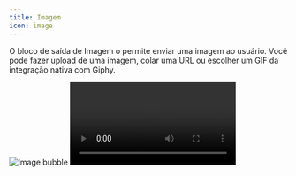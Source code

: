 ```yaml
---
title: Imagem
icon: image
---
```


O bloco de saída de Imagem o permite enviar uma imagem ao usuário. Você pode fazer upload de uma imagem, colar uma URL ou escolher um GIF da integração nativa com Giphy.

<Tabs>
  <Tab title="Fluxo">
    <Frame style={{ maxWidth: '400px' }}>
      <img
        src="/images/blocks/bubbles/image.png"
        alt="Image bubble"
        className="rounded-lg"
      />
    </Frame>
  </Tab>
  <Tab title="Conversa">
    <video
      style={{ maxWidth: '400px' }}
      controls
      autoPlay
      className="rounded-lg"
      src="/images/blocks/bubbles/image-chat.mp4"
    ></video>
  </Tab>
</Tabs>
